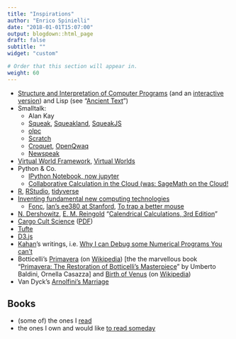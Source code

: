 ```yaml
---
title: "Inspirations"
author: "Enrico Spinielli"
date: "2018-01-01T15:07:00"
output: blogdown::html_page
draft: false
subtitle: ""
widget: "custom"

# Order that this section will appear in.
weight: 60
---
```



* [Structure and Interpretation of Computer Programs][sicp] (and an [interactive version][isicp]) and Lisp (see "[Ancient Text](https://www.technologyreview.com/s/407089/ancient-text/)")
* Smalltalk:
   - Alan Kay
   - [Squeak][squeak], [Squeakland][squeakland], [SqueakJS][squeakjs]
   - [olpc][olpc]
   - [Scratch][scratch]
   - [Croquet][croquet], [OpenQwaq][openqwaq]
   - [Newspeak][newspeak]
* [Virtual World Framework][vwf], [Virtual Worlds][vw]
* Python & Co.
   - [IPython Notebook, now jupyter][ipython]
   - [Collaborative Calculation in the Cloud (was: SageMath on the Cloud!][sagemathcloud]
* [R][r], [RStudio][rstudio], [tidyverse][tv]
* [Inventing fundamental new computing technologies][ifnct]
   - [Fonc][fonc], [Ian's ee380 at Stanford][ian_ee380], [To trap a better mouse][trap]
* [N. Dershowitz](http://www.math.tau.ac.il/~nachumd/), [E. M. Reingold](http://reingold.co/) "[Calendrical Calculations, 3rd Edition][calcal]"
* [Cargo Cult Science][cargocult] ([PDF](http://calteches.library.caltech.edu/51/02/CargoCult.pdf)) 
* [Tufte][tufte]
* [D3.js](https://d3js.org)
* [Kahan][kahan]'s writings, i.e. [Why I can Debug some Numerical Programs You can't][debugnum]
* Botticelli's [Primavera][primavera] (on [Wikipedia][prim_wp]) [the the marvellous book "[Primavera: The Restoration of Botticelli's Masterpiece](https://www.amazon.com/Primavera-Restoration-Botticellis-Umberto-Baldini/dp/0810923149)" by Umberto Baldini, Ornella Casazza] and [Birth of Venus][venus] (on [Wikipedia][venus_wp])
* Van Dyck's [Arnolfini's Marriage][arnolfini]


## Books ##

* (some of) the ones I [read](http://www.goodreads.com/review/list/2866523-enrico?shelf=read)
* the ones I own and would like [to read someday](http://www.goodreads.com/review/list/2866523-enrico?shelf=to-read)

[r]: <http://www.r-project.org/> "R language for Statistical Computing"
[rstudio]: <http://www.rstudio.com/> "RStudio"
[sicp]: <http://mitpress.mit.edu/sicp/full-text/book/book.html> "Structure and Interpretation of Computer Programs"
[isicp]: <http://xuanji.appspot.com/isicp/index.html> "Interactive SICP"
[squeak]: <http://www.squeak.org/> "Squeak"
[squeakland]: <http://www.squeakland.org/> "Squeakland"
[squeakjs]: <https://squeak.js.org/> "SqueakJS"
[ipython]: <https://jupyter.org/> "jupyter"
[sagemathcloud]: <https://cocalc.com/> "SageMath Cloud"
[olpc]: <http://one.laptop.org/> "One Laptop Per Child"
[scratch]: http://scratch.mit.edu/ "Scratch"
[croquet]: <https://en.wikipedia.org/wiki/Croquet_Project> "Croquet"
[openqwaq]: <https://code.google.com/p/openqwaq/> "OpenQwaq"
[newspeak]: <http://newspeaklanguage.org/> "Newspeak"
[ifnct]: <http://vpri.org/html/work/ifnct.htm> "Inventing fundamental new computing technologies"
[fonc]: <http://vpri.org/fonc_wiki/index.php?title=Main_Page> "Fundamental New Computing Technologies"
[ian_ee380]: <http://www.stanford.edu/class/ee380/Abstracts/070214.html> "Ian at Stanford EE Computer Systems Colloquium"
[trap]: <https://www.youtube.com/watch?v=EGeN2IC7N0Q> "To trap a better mouse"
[calcal]: <https://www.cs.tau.ac.il/~nachum/calendar-book/third-edition/> "Calendrical Calculations"
[cargocult]: <http://en.wikipedia.org/wiki/Cargo_cult_science> "Cargo Cult Science"
[tufte]: <http://www.edwardtufte.com/tufte/> "Tufte"
[kahan]: <http://www.cs.berkeley.edu/~wkahan/> "Kahan"
[debugnum]: <http://www.cs.berkeley.edu/~wkahan/Stnfrd50.pdf> "Why I can Debug some Numerical Programs You can't"
[primavera]: <http://notrombone.files.wordpress.com/2007/06/botticelli-primavera.jpg> "Botticelli's Primavera"
[prim_wp]: <http://en.wikipedia.org/wiki/Primavera_%28Botticelli%29> "Primavera"
[venus]: <http://notrombone.files.wordpress.com/2007/06/botticelli_birth_venus.jpg> "Botticelli's Birth of Venus"
[venus_wp]: <http://en.wikipedia.org/wiki/The_Birth_of_Venus_%28Botticelli%29> "Birth of Venus"
[arnolfini]: <http://en.wikipedia.org/wiki/Arnolfini_Portrait> "Van Dyck's Arnolfini's Marriage"
[vwf]: <https://virtual.wf/> "Virtual World Framework"
[vw]: <https://sandbox.adlnet.gov/904/adl/sandbox/> "Virtual Worlds"
[tv]: <https://www.tidyverse.org/> "Tidyverse"